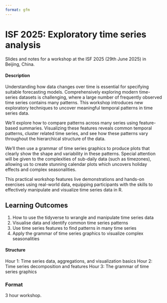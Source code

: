 ```yaml
---
format: gfm
---
```


<!-- README.md is generated from README.qmd. Please edit that file -->

# ISF 2025: Exploratory time series analysis

<!-- badges: start -->
<!-- badges: end -->

Slides and notes for a workshop at the ISF 2025 (29th June 2025) in Beijing, China.

<!-- A recording of this workshop is available on YouTube here: <https://www.youtube.com/watch?v=> -->

<!-- [![](preview.jpg)](https://www.youtube.com/watch?v=) -->

#### Description

Understanding how data changes over time is essential for specifying suitable 
forecasting models. Comprehensively exploring modern time-series datasets is
challenging, where a large number of frequently observed time series contains 
many patterns. This workshop introduces new exploratory techniques to uncover 
meaningful temporal patterns in time series data.

We’ll explore how to compare patterns across many series using feature-based 
summaries. Visualizing these features reveals common temporal patterns, cluster 
related time series, and see how these patterns vary throughout the hierarchical
structure of the data.

We'll then use a grammar of time series graphics to produce plots that clearly
show the shape and variability in these patterns. Special attention will be 
given to the complexities of sub-daily data (such as timezones), allowing us to
create stunning calendar plots which uncovers holiday effects and complex
seasonalities.

This practical workshop features live demonstrations and hands-on exercises 
using real-world data, equipping participants with the skills to effectively 
manipulate and visualize time series data in R.

## Learning Outcomes

1.  How to use the tidyverse to wrangle and manipulate time series data
2.  Visualise data and identify common time series patterns
3.  Use time series features to find patterns in many time series
4.  Apply the grammar of time series graphics to visualize complex seasonalities

#### Structure

Hour 1: Time series data, aggregations, and visualization basics
Hour 2: Time series decomposition and features
Hour 3: The grammar of time series graphics

### Format

3 hour workshop.
